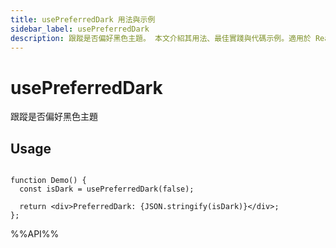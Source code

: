 ```yaml
---
title: usePreferredDark 用法與示例
sidebar_label: usePreferredDark
description: 跟蹤是否偏好黑色主題。 本文介紹其用法、最佳實踐與代碼示例。適用於 React 開發中需要處理副作用的場景。
---
```

# usePreferredDark

跟蹤是否偏好黑色主題

## Usage

```tsx live

function Demo() {
  const isDark = usePreferredDark(false);

  return <div>PreferredDark: {JSON.stringify(isDark)}</div>;
};

```

%%API%%